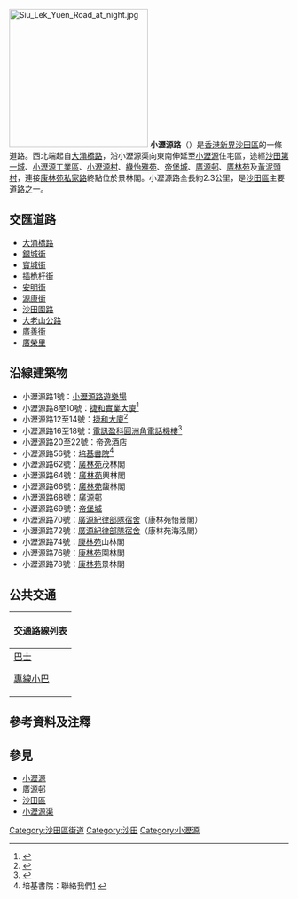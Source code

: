 {{Coord|22.3833621|114.2098305|source:GoogleMaps|display=title}}
{{Infobox Hong Kong Road
| 中文街道名稱 = 小瀝源路
| 英文街道名稱 = Siu Lek Yuen Road
| 圖片 = File:Siu Lek Yuen Road 2015.jpg
| 圖片說明 = 小瀝源路近[[沙田第一城|沙田第一城]]的一段（2015年）
| 路段總長度 = 2.3
| 車速限制 = 
| 行車線數量 = 2
| 所在地區 = [[香港|香港]][[新界東|新界東]]
| 起點 = [[沙田區|沙田區]][[大涌橋路|大涌橋路]]
| 終點 = [[沙田區|沙田區]][[小瀝源|小瀝源]][[康林苑|康林苑]]
| 通車日期 = 1981年
}}
[[File:Siu_Lek_Yuen_Road_at_night.jpg|250px]]
'''小瀝源路'''（{{lang-en|Siu Lek Yuen Road}}）是[[香港|香港]][[新界|新界]][[沙田區|沙田區]]的一條道路。西北端起自[[大涌橋路|大涌橋路]]，沿小瀝源渠向東南伸延至[[小瀝源|小瀝源]]住宅區，途經[[沙田第一城|沙田第一城]]、[[小瀝源工業區|小瀝源工業區]]、[[小瀝源村|小瀝源村]]、[[綠怡雅苑|綠怡雅苑]]、[[帝堡城|帝堡城]]、[[廣源邨|廣源邨]]、[[廣林苑|廣林苑]]及[[黃泥頭村|黃泥頭村]]，連接[[康林苑|康林苑]][[私家路|私家路]]終點位於景林閣。小瀝源路全長約2.3公里，是[[沙田區|沙田區]]主要道路之一。

==交匯道路==
*[[大涌橋路|大涌橋路]]
*[[銀城街|銀城街]]
*[[寶城街|寶城街]]
*[[插桅杆街|插桅杆街]]
*[[安明街|安明街]]
*[[源康街|源康街]]
*[[沙田圍路|沙田圍路]]
*[[大老山公路|大老山公路]]
*[[廣善街|廣善街]]
*[[廣榮里|廣榮里]]

==沿線建築物==
*小瀝源路1號：[[小瀝源路遊樂場|小瀝源路遊樂場]]
*小瀝源路8至10號：[[捷和實業大廈|捷和實業大廈]]<ref>{{Cite web |url=http://www.pof.org.hk/new/s243a.php?id=6080 |title=存档副本 |accessdate=2009-06-10 |archive-date=2016-03-04 |archive-url=https://web.archive.org/web/20160304073039/http://www.pof.org.hk/new/s243a.php?id=6080 |dead-url=no }}</ref>
*小瀝源路12至14號：[[捷和大廈|捷和大廈]]<ref>{{Cite web |url=http://www.pof.org.hk/new/s243a.php?id=6074 |title=存档副本 |accessdate=2009-06-10 |archive-date=2016-03-04 |archive-url=https://web.archive.org/web/20160304062949/http://www.pof.org.hk/new/s243a.php?id=6074 |dead-url=no }}</ref>
*小瀝源路16至18號：[[電訊盈科圓洲角電話機樓|電訊盈科圓洲角電話機樓]]<ref>{{Cite web |url=http://www.pof.org.hk/new/s243a.php?id=6079 |title=存档副本 |accessdate=2009-06-10 |archive-date=2016-03-04 |archive-url=https://web.archive.org/web/20160304061935/http://www.pof.org.hk/new/s243a.php?id=6079 |dead-url=no }}</ref>
*小瀝源路20至22號：帝逸酒店
*小瀝源路56號：[[香港神託會培基書院|培基書院]]<ref>培基書院：聯絡我們[http://www.spkc.edu.hk/contact_us/index.php] {{Wayback|url=http://www.spkc.edu.hk/contact_us/index.php |date=20090806071117 }}</ref>
*小瀝源路62號：[[廣林苑|廣林苑]]茂林閣
*小瀝源路64號：[[廣林苑|廣林苑]]興林閣
*小瀝源路66號：[[廣林苑|廣林苑]]馥林閣
*小瀝源路68號：[[廣源邨|廣源邨]]
*小瀝源路69號：[[帝堡城|帝堡城]]
*小瀝源路70號：[[廣源紀律部隊宿舍|廣源紀律部隊宿舍]]（康林苑怡景閣）
*小瀝源路72號：[[廣源紀律部隊宿舍|廣源紀律部隊宿舍]]（康林苑海泓閣）
*小瀝源路74號：[[康林苑|康林苑]]山林閣
*小瀝源路76號：[[康林苑|康林苑]]園林閣
*小瀝源路78號：[[康林苑|康林苑]]景林閣

==公共交通==
{| class="mw-collapsible mw-collapsed wikitable" style="background:white; margin: 0 auto; width: auto;"  
! 交通路線列表
|-
|
;[[香港巴士|巴士]]
{{九龍新界巴士簡單列表|49X|73A|80K|82C|82K|82P|82X|83K|83P|83S|83X|84M|85A|85X|86|89C|89S|89X|281A|281E|N283}}
{{過海隧道巴士簡單列表|88R|182|680|682|682B|682C|980A|982C|N182|N680}}
{{大嶼山巴士簡單列表|A41}}
;[[香港小巴|專線小巴]]
{{新界專線小巴簡單列表|65A|65K|65S|67A|804|808|811|811A|813|813A}}
|}

==參考資料及注釋==
<div class="references-small">
<references />
</div>

==參見==
*[[小瀝源|小瀝源]]
*[[廣源邨|廣源邨]]
*[[沙田區|沙田區]]
*[[小瀝源渠|小瀝源渠]]

[[Category:沙田區街道|Category:沙田區街道]]
[[Category:沙田|Category:沙田]]
[[Category:小瀝源|Category:小瀝源]]